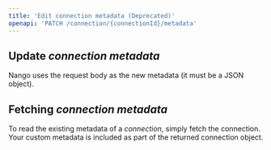 ```yaml
---
title: 'Edit connection metadata (Deprecated)'
openapi: 'PATCH /connection/{connectionId}/metadata'
---
```


## Update _connection metadata_

Nango uses the request body as the new metadata (it must be a JSON object).

## Fetching _connection metadata_

To read the existing metadata of a _connection_, simply fetch the connection. Your custom metadata is included as part of the returned connection object.
